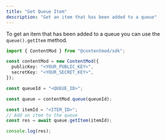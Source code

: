 ```yaml
---
title: "Get Queue Item"
description: "Get an item that has been added to a queue"
---
```



To get an item that has been added to a queue you can use the `queue().getItem` method.

```ts index.ts
import { ContentMod } from "@contentmod/sdk";

const contentMod = new ContentMod({
  publicKey: "<YOUR_PUBLIC_KEY>",
  secretKey: "<YOUR_SECRET_KEY>",
});

const queueId = "<QUEUE_ID>";

const queue = contentMod.queue(queueId);

const itemId = "<ITEM_ID>";
// Add an item to the queue
const res = await queue.getItem(itemId);

console.log(res);
```

<QueueItemRes />
